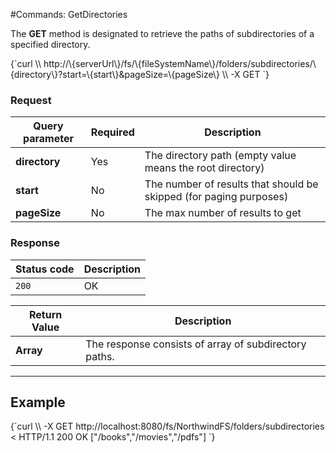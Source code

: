 
#Commands: GetDirectories

The **GET** method is designated to retrieve the paths of subdirectories of a specified directory. 



<TabItem value="json" label="json">
<CodeBlock language="json">
{`curl \\
	http://\{serverUrl\}/fs/\{fileSystemName\}/folders/subdirectories/\{directory\}?start=\{start\}&pageSize=\{pageSize\}  \\
	-X GET
`}
</CodeBlock>
</TabItem>

### Request

| Query parameter | Required | Description |
| ------------- | -- | ---- |
| **directory** | Yes | The directory path (empty value means the root directory) |
| **start** | No | The number of results that should be skipped (for paging purposes) |
| **pageSize** | No | The max number of results to get |


### Response

| Status code | Description |
| ----------- | - |
| `200` | OK |

| Return Value | Description |
| ------------- | ------------- |
| **Array** | The response consists of array of subdirectory paths. |

---

## Example

<TabItem value="json" label="json">
<CodeBlock language="json">
{`curl \\
	-X GET http://localhost:8080/fs/NorthwindFS/folders/subdirectories
< HTTP/1.1 200 OK
["/books","/movies","/pdfs"]
`}
</CodeBlock>
</TabItem>

